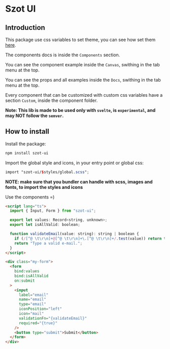 
<Meta title="Introduction" />

# Szot UI

## Introduction

This package use css variables to set theme, you can see how set them
[here](?path=/story/theme-introduction--page).

The components docs is inside the `Components` section.

You can see the component example inside the `Canvas`, swithing in the tab menu at the top.

You can see the props and all examples inside the `Docs`, swithing in the tab menu at the top.

Every component that can be customized with custom css variables have a section `Custom`, inside the
component folder.

**Note: This lib is made to be used only with `svelte`, is `experimental`, and may NOT follow the
`semver`.**

## How to install

Install the package:

```bash
npm install szot-ui
```

Import the global style and icons, in your entry point or global css:

```scss
import "szot-ui/$styles/global.scss";
```

**NOTE: make sure that you bundler can handle with scss, images and fonts, to import the styles and
icons**

Use the components =)

```html
<script lang="ts">
  import { Input, Form } from "szot-ui";

  export let values: Record<string, unknown>;
  export let isAllValid: boolean;

  function validateEmail(value: string): string | boolean {
    if (/[^@ \t\r\n]+@[^@ \t\r\n]+\.[^@ \t\r\n]+/.test(value)) return true;
    return "Type a valid e-mail.";
  }
</script>

<div class="my-form">
  <form
    bind:values
    bind:isAllValid
    on:submit
  >
    <input
      label="email"
      name="email"
      type="email"
      iconPosition="left"
      icon="mail"
      validationFn="{validateEmail}"
      required="{true}"
    />
    <button type="submit">Submit</button>
  </form>
</div>
```
